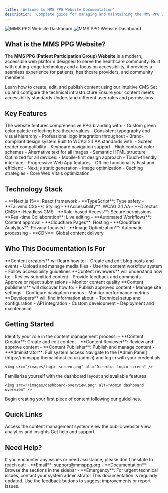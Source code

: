 ```yaml
---
title: 'Welcome to MMS PPG Website Documentation'
description: 'Complete guide for managing and maintaining the MMS PPG website'
---
```


<img
  className="block dark:hidden"
  src="/images/hero-light.png"
  alt="MMS PPG Website Dashboard"
/>
<img
  className="hidden dark:block"
  src="/images/hero-dark.png"
  alt="MMS PPG Website Dashboard"
/>

## What is the MMS PPG Website?

The **MMS PPG (Patient Participation Group) Website** is a modern, accessible web platform designed to serve the healthcare community. Built with cutting-edge technology and a focus on accessibility, it provides a seamless experience for patients, healthcare providers, and community members.

<CardGroup cols={2}>
  <Card
    title="Content Management"
    icon="pen-to-square"
    href="/content/getting-started"
  >
    Learn how to create, edit, and publish content using our intuitive CMS
  </Card>
  <Card
    title="Technical Setup"
    icon="gear"
    href="/technical/directus-setup"
  >
    Set up and configure the technical infrastructure
  </Card>
  <Card
    title="Accessibility Guide"
    icon="universal-access"
    href="/accessibility/overview"
  >
    Ensure your content meets accessibility standards
  </Card>
  <Card
    title="User Roles"
    icon="users"
    href="/content/roles/content-creator"
  >
    Understand different user roles and permissions
  </Card>
</CardGroup>

## Key Features

<AccordionGroup>
  <Accordion title="🎨 PPG Brand Integration">
    The website features comprehensive PPG branding with:
    - Custom green color palette reflecting healthcare values
    - Consistent typography and visual hierarchy
    - Professional logo integration throughout
    - Brand-compliant design system
  </Accordion>

  <Accordion title="♿ Accessibility First">
    Built to WCAG 2.1 AA standards with:
    - Screen reader compatibility
    - Keyboard navigation support
    - High contrast color schemes
    - Alternative text for all images
    - Semantic HTML structure
  </Accordion>

  <Accordion title="📱 Mobile Responsive">
    Optimized for all devices:
    - Mobile-first design approach
    - Touch-friendly interface
    - Progressive Web App features
    - Offline functionality
  </Accordion>

  <Accordion title="🚀 Performance Optimized">
    Fast and efficient:
    - Next.js static generation
    - Image optimization
    - Caching strategies
    - Core Web Vitals optimization
  </Accordion>
</AccordionGroup>

## Technology Stack

<CardGroup cols={3}>
  <Card title="Frontend" icon="code">
    - **Next.js 15**: React framework
    - **TypeScript**: Type safety
    - **Tailwind CSS**: Styling
    - **Accessibility**: WCAG 2.1 AA
  </Card>
  <Card title="Content Management" icon="database">
    - **Directus CMS**: Headless CMS
    - **Role-based Access**: Secure permissions
    - **Real-time Collaboration**: Live editing
    - **Automated Workflows**: Content approval
  </Card>
  <Card title="Infrastructure" icon="server">
    - **Cloudflare Pages**: Hosting
    - **Cloudflare Analytics**: Privacy-focused
    - **Image Optimization**: Automatic processing
    - **CDN**: Global content delivery
  </Card>
</CardGroup>

## Who This Documentation Is For

<Tabs>
  <Tab title="Content Creators">
    **Content creators** will learn how to:
    - Create and edit blog posts and events
    - Upload and manage media files
    - Use the content workflow system
    - Follow accessibility guidelines
  </Tab>
  
  <Tab title="Reviewers">
    **Content reviewers** will understand how to:
    - Review submitted content
    - Provide feedback and comments
    - Approve or reject submissions
    - Monitor content quality
  </Tab>
  
  <Tab title="Publishers">
    **Content publishers** will discover how to:
    - Publish approved content
    - Manage site settings
    - Configure navigation menus
    - Monitor performance metrics
  </Tab>
  
  <Tab title="Developers">
    **Developers** will find information about:
    - Technical setup and configuration
    - API integration
    - Custom development
    - Deployment and maintenance
  </Tab>
</Tabs>

## Getting Started

<Steps>
  <Step title="Choose Your Role">
    Identify your role in the content management process:
    - **Content Creator**: Create and edit content
    - **Content Reviewer**: Review and approve content
    - **Content Publisher**: Publish and manage content
    - **Administrator**: Full system access
  </Step>
  
  <Step title="Access the Admin Panel">
    Navigate to the [Admin Panel](https://mmsppg.themainhost.co.uk/admin) and log in with your credentials.
    
    <img src="/images/login-screen.png" alt="Directus login screen" />
  </Step>
  
  <Step title="Explore the Dashboard">
    Familiarize yourself with the dashboard layout and available features.
    
    <img src="/images/dashboard-overview.png" alt="Admin dashboard overview" />
  </Step>
  
  <Step title="Start Creating Content">
    Begin creating your first piece of content following our guidelines.
  </Step>
</Steps>

## Quick Links

<CardGroup cols={2}>
  <Card
    title="Admin Panel"
    icon="external-link"
    href="https://mmsppg.themainhost.co.uk/admin"
  >
    Access the content management system
  </Card>
  <Card
    title="Live Website"
    icon="globe"
    href="https://mmsppg.org"
  >
    View the public website
  </Card>
  <Card
    title="Dashboard"
    icon="chart-line"
    href="https://mmsppg.themainhost.co.uk/admin/insights"
  >
    View analytics and insights
  </Card>
  <Card
    title="Support"
    icon="life-ring"
    href="mailto:support@mmsppg.org"
  >
    Get help and support
  </Card>
</CardGroup>

## Need Help?

<Warning>
  If you encounter any issues or need assistance, please don't hesitate to reach out:
  - **Email**: support@mmsppg.org
  - **Documentation**: Browse the sections in the sidebar
  - **Emergency**: For urgent technical issues, contact your system administrator
</Warning>

<Info>
  This documentation is regularly updated. Use the feedback buttons to suggest improvements or report issues.
</Info>